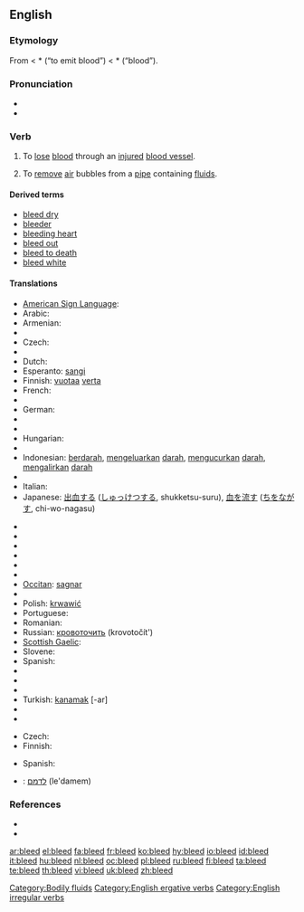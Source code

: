 ==English==

===Etymology===
From {{etyl|ang}} {{term|bledan|lang=ang}}
< *{{proto|Germanic|blothjan}} (“to emit blood”) < *{{proto|Germanic|blotham}} (“blood”).

===Pronunciation===
* {{IPA|/'bliːd/}}
* {{rhymes|iːd}}

===Verb===
{{en-verb|bleeds|bleeding|bled}}

# {{intransitive|of an animal}} To [[lose]] [[blood]] through an [[injured]] [[blood vessel]].
# {{transitive}} To [[remove]] [[air]] bubbles from a [[pipe]] containing [[fluid]]s.

====Derived terms====
* [[bleed dry]]
* [[bleeder]]
* [[bleeding heart]]
* [[bleed out]]
* [[bleed to death]]
* [[bleed white]]

====Translations====
{{trans-top|lose blood through an injured blood vessel}}
* [[American Sign Language]]: {{t|ase|4@Nose-PalmBackFingerAcross Wiggle 4@NearNeck-PalmBackFingerAcross}}
* Arabic: {{Arab|[[ينزف]]}}
* Armenian: {{t|hy|արյունահոսել|sc=Armn|tr=aryunahosel}}
* {{trreq|Basque}}
* Czech: {{t-|cs|krvácet}}
* {{trreq|Danish}}
* Dutch: {{t+|nl|bloeden}}
* Esperanto: [[sangi]]
* Finnish: [[vuotaa]] [[veri|verta]]
* French: {{t+|fr|saigner}}
* {{trreq|Georgian}}
* German: {{t+|de|bluten}}
* {{trreq|Greek}}
* {{trreq|Hindi}}
* Hungarian: {{t+|hu|vérzik}}
* {{trreq|Icelandic}}
* Indonesian: [[darah|berdarah]], [[keluar|mengeluarkan]] [[darah]], [[kucur|mengucurkan]] [[darah]], [[alir|mengalirkan]] [[darah]]
* {{trreq|Irish}}
* Italian: {{t-|it|sanguinare}}
* Japanese: [[出血]]する ([[しゅっけつ]]する, shukketsu-suru), [[血]]を[[流す]] ([[ち]]を[[ながす]], chi-wo-nagasu)
{{trans-mid}}
* {{trreq|Khmer}}
* {{trreq|Korean}}
* {{trreq|Latin}}
* {{trreq|Latvian}}
* {{trreq|Lithuanian}}
* {{trreq|Mongolian}}
* [[Occitan]]: [[sagnar]]
* {{trreq|Persian}}
* Polish: [[krwawić]]
* Portuguese: {{t+|pt|sangrar}}
* Romanian: {{t+|ro|sângera}}
* Russian: [[кровоточить]] (krovotočít')
* [[Scottish Gaelic]]: {{t-|gd|leig fuil|xs=Scottish Gaelic}}
* Slovene: {{t+|sl|krvaveti}}
* Spanish: {{t-|es|sangrar}}
* {{trreq|Swahili}}
* {{trreq|Swedish}}
* {{trreq|Thai}}
* Turkish: [[kanamak]] [-ar]
* {{trreq|Vietnamese}}
* {{trreq|Welsh}}
{{trans-bottom}}

{{trans-top|remove air bubbles from a pipe}}
* Czech: {{t-|cs|odvzdušnit}}
* Finnish: {{t|fi|ilmata}}
{{trans-mid}}
* Spanish: {{t-|es|purgar}}
{{trans-bottom}}

{{checktrans-top}}
* {{ttbc|Hebrew}}: [[לדמם]] (le'damem)
{{checktrans-bottom}}

===References===
* {{R:Century 1911}}
* {{R:Webster 1913}}

[[Category:Bodily fluids]]
[[Category:English ergative verbs]]
[[Category:English irregular verbs]]

[[ar:bleed]]
[[el:bleed]]
[[fa:bleed]]
[[fr:bleed]]
[[ko:bleed]]
[[hy:bleed]]
[[io:bleed]]
[[id:bleed]]
[[it:bleed]]
[[hu:bleed]]
[[nl:bleed]]
[[oc:bleed]]
[[pl:bleed]]
[[ru:bleed]]
[[fi:bleed]]
[[ta:bleed]]
[[te:bleed]]
[[th:bleed]]
[[vi:bleed]]
[[uk:bleed]]
[[zh:bleed]]